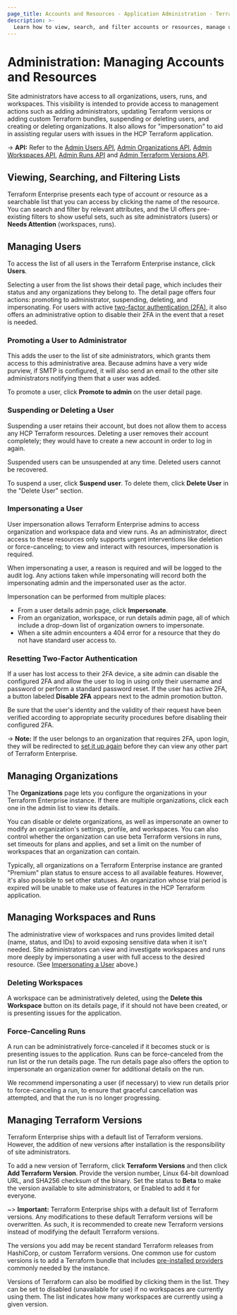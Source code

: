 ```yaml
---
page_title: Accounts and Resources - Application Administration - Terraform Enterprise
description: >-
  Learn how to view, search, and filter accounts or resources, manage users, organizations, workspaces, runs and Terraform versions in the UI.
---
```


# Administration: Managing Accounts and Resources

Site administrators have access to all organizations, users, runs, and workspaces. This visibility is intended to provide access to management actions such as adding administrators, updating Terraform versions or adding custom Terraform bundles, suspending or deleting users, and creating or deleting organizations. It also allows for "impersonation" to aid in assisting regular users with issues in the HCP Terraform application.

-> **API:** Refer to the [Admin Users API](/terraform/enterprise/api-docs/admin/users), [Admin Organizations API](/terraform/enterprise/api-docs/admin/organizations), [Admin Workspaces API](/terraform/enterprise/api-docs/admin/workspaces), [Admin Runs API](/terraform/enterprise/api-docs/admin/runs) and [Admin Terraform Versions API](/terraform/enterprise/api-docs/admin/terraform-versions).

## Viewing, Searching, and Filtering Lists

Terraform Enterprise presents each type of account or resource as a searchable list that you can access by clicking the name of the resource. You can search and filter by relevant attributes, and the UI offers pre-existing filters to show useful sets, such as site administrators (users) or **Needs Attention** (workspaces, runs).

## Managing Users

To access the list of all users in the Terraform Enterprise instance, click **Users**.

Selecting a user from the list shows their detail page, which includes their status and any organizations they belong to. The detail page offers four actions: promoting to administrator, suspending, deleting, and impersonating. For users with active [two-factor authentication (2FA)](/terraform/enterprise/users-teams-organizations/2fa), it also offers an administrative option to disable their 2FA in the event that a reset is needed.

### Promoting a User to Administrator

This adds the user to the list of site administrators, which grants them access to this administrative area. Because admins have a very wide purview, if SMTP is configured, it will also send an email to the other site administrators notifying them that a user was added.

To promote a user, click **Promote to admin** on the user detail page.

### Suspending or Deleting a User

Suspending a user retains their account, but does not allow them to access any HCP Terraform resources. Deleting a user removes their account completely; they would have to create a new account in order to log in again.

Suspended users can be unsuspended at any time. Deleted users cannot be recovered.

To suspend a user, click **Suspend user**. To delete them, click **Delete User** in the "Delete User" section.

### Impersonating a User

User impersonation allows Terraform Enterprise admins to access organization and workspace data and view runs. As an administrator, direct access to these resources only supports urgent interventions like deletion or force-canceling; to view and interact with resources, impersonation is required.

When impersonating a user, a reason is required and will be logged to the audit log. Any actions taken while impersonating will record both the impersonating admin and the impersonated user as the actor.

Impersonation can be performed from multiple places:

- From a user details admin page, click **Impersonate**.
- From an organization, workspace, or run details admin page, all of which include a drop-down list of organization owners to impersonate.
- When a site admin encounters a 404 error for a resource that they do not have standard user access to.

### Resetting Two-Factor Authentication

If a user has lost access to their 2FA device, a site admin can disable the configured 2FA and allow the user to log in using only their username and password or perform a standard password reset. If the user has active 2FA, a button labeled **Disable 2FA** appears next to the admin promotion button.

Be sure that the user's identity and the validity of their request have been verified according to appropriate security procedures before disabling their configured 2FA.

-> **Note:** If the user belongs to an organization that requires 2FA, upon login, they will be redirected to [set it up again](/terraform/enterprise/users-teams-organizations/2fa) before they can view any other part of Terraform Enterprise.

## Managing Organizations

The **Organizations** page lets you configure the organizations in your Terraform Enterprise instance. If there are multiple organizations, click each one in the admin list to view its details.

You can disable or delete organizations, as well as impersonate an owner to modify an organization's settings, profile, and workspaces. You can also control whether the organization can use beta Terraform versions in runs, set timeouts for plans and applies, and set a limit on the number of workspaces that an organization can contain.

Typically, all organizations on a Terraform Enterprise instance are granted "Premium" plan status to ensure access to all available features. However, it's also possible to set other statuses. An organization whose trial period is expired will be unable to make use of features in the HCP Terraform application.

## Managing Workspaces and Runs

The administrative view of workspaces and runs provides limited detail (name, status, and IDs) to avoid exposing sensitive data when it isn't needed. Site administrators can view and investigate workspaces and runs more deeply by impersonating a user with full access to the desired resource. (See [Impersonating a User](#impersonating-a-user) above.)

### Deleting Workspaces

A workspace can be administratively deleted, using the **Delete this Workspace** button on its details page, if it should not have been created, or is presenting issues for the application.

### Force-Canceling Runs

A run can be administratively force-canceled if it becomes stuck or is presenting issues to the application. Runs can be force-canceled from the run list or the run details page. The run details page also offers the option to impersonate an organization owner for additional details on the run.

We recommend impersonating a user (if necessary) to view run details prior to force-canceling a run, to ensure that graceful cancellation was attempted, and that the run is no longer progressing.

## Managing Terraform Versions

Terraform Enterprise ships with a default list of Terraform versions. However, the addition of new versions after installation is the responsibility of site administrators.

To add a new version of Terraform, click **Terraform Versions** and then click **Add Terraform Version**. Provide the version number, Linux 64-bit download URL, and SHA256 checksum of the binary. Set the status to **Beta** to make the version available to site administrators, or Enabled to add it for everyone.

~> **Important:** Terraform Enterprise ships with a default list of Terraform versions. Any modifications to these default Terraform versions will be overwritten. As such, it is recommended to create new Terraform versions instead of modifying the default Terraform versions.

The versions you add may be recent standard Terraform releases from HashiCorp, or custom Terraform versions. One common use for custom versions is to add a Terraform bundle that includes [pre-installed providers](/terraform/enterprise/run/install-software#custom-and-community-providers) commonly needed by the instance.

Versions of Terraform can also be modified by clicking them in the list. They can be set to disabled (unavailable for use) if no workspaces are currently using them. The list indicates how many workspaces are currently using a given version.
